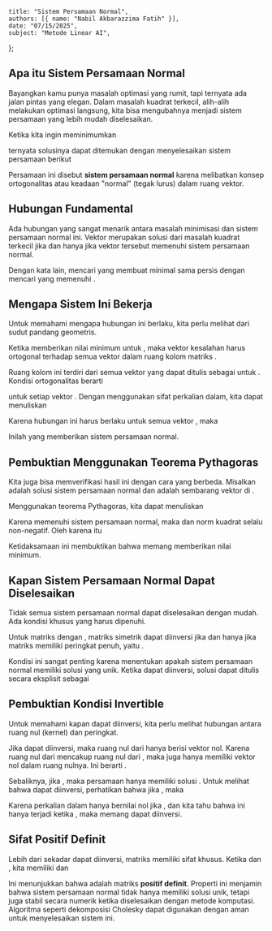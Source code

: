    title: "Sistem Persamaan Normal",
    authors: [{ name: "Nabil Akbarazzima Fatih" }],
    date: "07/15/2025",
    subject: "Metode Linear AI",
};

## Apa itu Sistem Persamaan Normal

Bayangkan kamu punya masalah optimasi yang rumit, tapi ternyata ada jalan pintas yang elegan. Dalam masalah kuadrat terkecil, alih-alih melakukan optimasi langsung, kita bisa mengubahnya menjadi sistem persamaan yang lebih mudah diselesaikan.

Ketika kita ingin meminimumkan

<BlockMath math="\min_x \|A \cdot x - b\|_2^2" />

ternyata solusinya dapat ditemukan dengan menyelesaikan sistem persamaan berikut

<BlockMath math="A^T A \cdot x = A^T b" />

Persamaan ini disebut **sistem persamaan normal** karena melibatkan konsep ortogonalitas atau keadaan "normal" (tegak lurus) dalam ruang vektor.

## Hubungan Fundamental

Ada hubungan yang sangat menarik antara masalah minimisasi dan sistem persamaan normal ini. Vektor <InlineMath math="\hat{x} \in \mathbb{R}^n" /> merupakan solusi dari masalah kuadrat terkecil jika dan hanya jika vektor tersebut memenuhi sistem persamaan normal.

Dengan kata lain, mencari <InlineMath math="\hat{x}" /> yang membuat <InlineMath math="\|A \cdot x - b\|_2^2" /> minimal sama persis dengan mencari <InlineMath math="\hat{x}" /> yang memenuhi <InlineMath math="A^T A \cdot \hat{x} = A^T b" />.

## Mengapa Sistem Ini Bekerja

Untuk memahami mengapa hubungan ini berlaku, kita perlu melihat dari sudut pandang geometris.

Ketika <InlineMath math="\hat{x}" /> memberikan nilai minimum untuk <InlineMath math="\|A\hat{x} - b\|_2^2" />, maka vektor kesalahan <InlineMath math="A\hat{x} - b" /> harus ortogonal terhadap semua vektor dalam ruang kolom matriks <InlineMath math="A" />.

Ruang kolom ini terdiri dari semua vektor yang dapat ditulis sebagai <InlineMath math="Ax" /> untuk <InlineMath math="x \in \mathbb{R}^n" />. Kondisi ortogonalitas berarti

<BlockMath math="0 = \langle Ax, A\hat{x} - b \rangle" />

untuk setiap vektor <InlineMath math="x \in \mathbb{R}^n" />. Dengan menggunakan sifat perkalian dalam, kita dapat menuliskan

<MathContainer>
<BlockMath math="0 = (Ax)^T (A\hat{x} - b) = x^T (A^T A\hat{x} - A^T b)" />
</MathContainer>

Karena hubungan ini harus berlaku untuk semua vektor <InlineMath math="x" />, maka

<BlockMath math="A^T A\hat{x} - A^T b = 0" />

Inilah yang memberikan sistem persamaan normal.

## Pembuktian Menggunakan Teorema Pythagoras

Kita juga bisa memverifikasi hasil ini dengan cara yang berbeda. Misalkan <InlineMath math="\hat{x}" /> adalah solusi sistem persamaan normal dan <InlineMath math="x" /> adalah sembarang vektor di <InlineMath math="\mathbb{R}^n" />.

Menggunakan teorema Pythagoras, kita dapat menuliskan

<MathContainer>
<BlockMath math="\|Ax - b\|_2^2 = \|A\hat{x} - b - A(\hat{x} - x)\|_2^2" />
<BlockMath math="= \|A\hat{x} - b\|_2^2 + \|A(\hat{x} - x)\|_2^2 - 2 \langle A\hat{x} - b, A(\hat{x} - x) \rangle" />
<BlockMath math="= \|A\hat{x} - b\|_2^2 + \underbrace{\|A(\hat{x} - x)\|_2^2}_{\geq 0} - 2 \underbrace{(\hat{x} - x)^T (A^T A\hat{x} - A^T b)}_{=0}" />
</MathContainer>

Karena <InlineMath math="\hat{x}" /> memenuhi sistem persamaan normal, maka <InlineMath math="A^T A\hat{x} - A^T b = 0" /> dan norm kuadrat selalu non-negatif. Oleh karena itu

<BlockMath math="\|Ax - b\|_2^2 = \|A\hat{x} - b\|_2^2 + \|A(\hat{x} - x)\|_2^2 \geq \|A\hat{x} - b\|_2^2" />

Ketidaksamaan ini membuktikan bahwa <InlineMath math="\hat{x}" /> memang memberikan nilai minimum.

## Kapan Sistem Persamaan Normal Dapat Diselesaikan

Tidak semua sistem persamaan normal dapat diselesaikan dengan mudah. Ada kondisi khusus yang harus dipenuhi.

Untuk matriks <InlineMath math="A \in \mathbb{R}^{m \times n}" /> dengan <InlineMath math="m \geq n" />, matriks simetrik <InlineMath math="A^T A \in \mathbb{R}^{n \times n}" /> dapat diinversi jika dan hanya jika matriks <InlineMath math="A" /> memiliki peringkat penuh, yaitu <InlineMath math="\text{Peringkat}(A) = n" />.

Kondisi ini sangat penting karena menentukan apakah sistem persamaan normal memiliki solusi yang unik. Ketika <InlineMath math="A^T A" /> dapat diinversi, solusi dapat ditulis secara eksplisit sebagai

<BlockMath math="\hat{x} = (A^T A)^{-1} A^T b" />

## Pembuktian Kondisi Invertible

Untuk memahami kapan <InlineMath math="A^T A" /> dapat diinversi, kita perlu melihat hubungan antara ruang nul (kernel) dan peringkat.

Jika <InlineMath math="A^T A" /> dapat diinversi, maka ruang nul dari <InlineMath math="A^T A" /> hanya berisi vektor nol. Karena ruang nul dari <InlineMath math="A^T A" /> mencakup ruang nul dari <InlineMath math="A" />, maka <InlineMath math="A" /> juga hanya memiliki vektor nol dalam ruang nulnya. Ini berarti <InlineMath math="\text{Peringkat}(A) = n" />.

Sebaliknya, jika <InlineMath math="\text{Peringkat}(A) = n" />, maka persamaan <InlineMath math="Ax = 0" /> hanya memiliki solusi <InlineMath math="x = 0" />. Untuk melihat bahwa <InlineMath math="A^T A" /> dapat diinversi, perhatikan bahwa jika <InlineMath math="A^T Ax = 0" />, maka

<BlockMath math="0 = \langle x, A^T Ax \rangle = x^T A^T Ax = \langle Ax, Ax \rangle" />

Karena perkalian dalam hanya bernilai nol jika <InlineMath math="Ax = 0" />, dan kita tahu bahwa ini hanya terjadi ketika <InlineMath math="x = 0" />, maka <InlineMath math="A^T A" /> memang dapat diinversi.

## Sifat Positif Definit

Lebih dari sekadar dapat diinversi, matriks <InlineMath math="A^T A" /> memiliki sifat khusus. Ketika <InlineMath math="\text{Peringkat}(A) = n" /> dan <InlineMath math="x \neq 0" />, kita memiliki <InlineMath math="Ax \neq 0" /> dan

<BlockMath math="x^T A^T A x = \langle Ax, Ax \rangle > 0" />

Ini menunjukkan bahwa <InlineMath math="A^T A" /> adalah matriks **positif definit**. Properti ini menjamin bahwa sistem persamaan normal tidak hanya memiliki solusi unik, tetapi juga stabil secara numerik ketika diselesaikan dengan metode komputasi. Algoritma seperti dekomposisi Cholesky dapat digunakan dengan aman untuk menyelesaikan sistem ini.